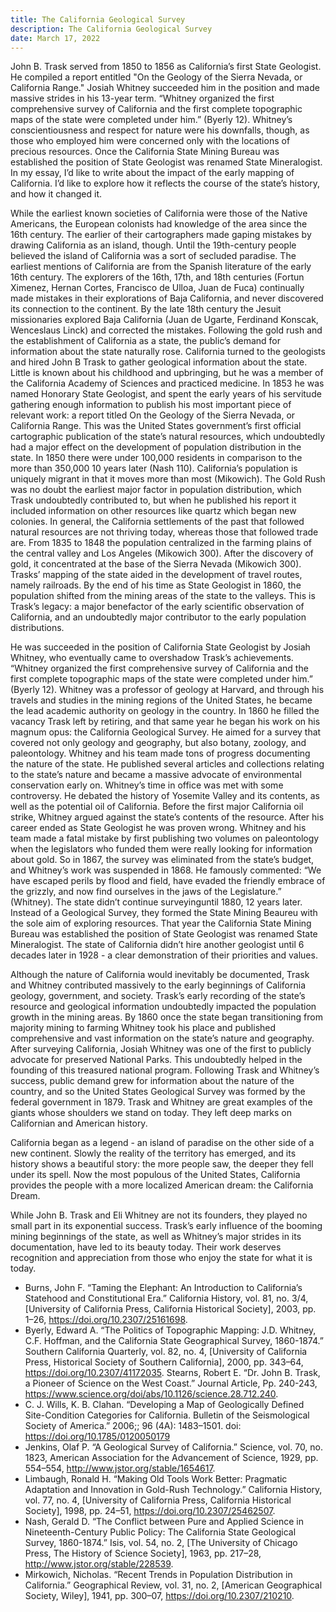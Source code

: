 ```yaml
---
title: The California Geological Survey
description: The California Geological Survey
date: March 17, 2022
---
```


John B. Trask served from 1850 to 1856 as California’s first State Geologist. He compiled a report entitled "On the Geology of the Sierra Nevada, or California Range." Josiah Whitney succeeded him in the position and made massive strides in his 13-year term. “Whitney organized the first comprehensive survey of California and the first complete topographic maps of the state were completed under him.” (Byerly 12). Whitney’s conscientiousness and respect for nature were his downfalls, though, as those who employed him were concerned only with the locations of precious resources. Once the California State Mining Bureau was established the position of State Geologist was renamed State Mineralogist. In my essay, I’d like to write about the impact of the early mapping of California. I’d like to explore how it reflects the course of the state’s history, and how it changed it.

While the earliest known societies of California were those of the Native Americans, the European colonists had knowledge of the area since the 16th century. The earlier of their cartographers made gaping mistakes by drawing California as an island, though. Until the 19th-century people believed the island of California was a sort of secluded paradise. The earliest mentions of California are from the Spanish literature of the early 16th century. The explorers of the 16th, 17th, and 18th centuries (Fortun Ximenez, Hernan Cortes, Francisco de Ulloa, Juan de Fuca) continually made mistakes in their explorations of Baja California, and never discovered its connection to the continent. By the late 18th century the Jesuit missionaries explored Baja California (Juan de Ugarte, Ferdinand Konscak, Wenceslaus Linck) and corrected the mistakes. Following the gold rush and the establishment of California as a state, the public’s demand for information about the state naturally rose. California turned to the geologists and hired John B Trask to gather geological information about the state. Little is known about his childhood and upbringing, but he was a member of the California Academy of Sciences and practiced medicine. In 1853 he was named Honorary State Geologist, and spent the early years of his servitude gathering enough information to publish his most important piece of relevant work: a report titled On the Geology of the Sierra Nevada, or California Range. This was the United States government’s first official cartographic publication of the state’s natural resources, which undoubtedly had a major effect on the development of population distribution in the state. In 1850 there were under 100,000 residents in comparison to the more than 350,000 10 years later (Nash 110). California’s population is uniquely migrant in that it moves more than most (Mikowich). The Gold Rush was no doubt the earliest major factor in population distribution, which Trask undoubtedly contributed to, but when he published his report it included information on other resources like quartz which began new colonies. In general, the California settlements of the past that followed natural resources are not thriving today, whereas those that followed trade are. From 1835 to 1848 the population centralized in the farming plains of the central valley and Los Angeles (Mikowich 300). After the discovery of gold, it concentrated at the base of the Sierra Nevada (Mikowich 300). Trasks’ mapping of the state aided in the development of travel routes, namely railroads. By the end of his time as State Geologist in 1860, the population shifted from the mining areas of the state to the valleys. This is Trask’s
legacy: a major benefactor of the early scientific observation of California, and an undoubtedly major contributor to the early population distributions.

He was succeeded in the position of California State Geologist by Josiah Whitney, who eventually came to overshadow Trask’s achievements. “Whitney organized the first comprehensive survey of California and the first complete topographic maps of the state were completed under him.” (Byerly 12). Whitney was a professor of geology at Harvard, and through his travels and studies in the mining regions of the United States, he became the lead academic authority on geology in the country. In 1860 he filled the vacancy Trask left by retiring, and that same year he began his work on his magnum opus: the California Geological Survey. He aimed for a survey that covered not only geology and geography, but also botany, zoology, and paleontology. Whitney and his team made tons of progress documenting the nature of the state. He published several articles and collections relating to the state’s nature and became a massive advocate of environmental conservation early on. Whitney’s time in office was met with some controversy. He debated the history of Yosemite Valley and its contents, as well as the potential oil of California. Before the first major California oil strike, Whitney argued against the state’s contents of the resource. After his career ended
as State Geologist he was proven wrong. Whitney and his team made a fatal mistake by first publishing two volumes on paleontology when the legislators who funded them were really looking for information about gold. So in 1867, the survey was eliminated from the state’s budget, and Whitney’s work was suspended in 1868. He famously commented: “We have escaped perils by flood and field, have evaded the friendly embrace of the grizzly, and now find ourselves in the jaws of the Legislature.” (Whitney). The state didn’t continue surveyinguntil 1880, 12 years later. Instead of a Geological Survey, they formed the State Mining Beaureu with the sole aim of exploring resources. That year the California State Mining Bureau was established the position of State Geologist was renamed State Mineralogist. The state of California didn’t hire another geologist until 6 decades later in 1928 - a clear demonstration of their priorities and values.

Although the nature of California would inevitably be documented, Trask and Whitney contributed massively to the early beginnings of California geology, government, and society. Trask’s early recording of the state’s resource and geological information undoubtedly impacted the population growth in the mining areas. By 1860 once the state began transitioning from majority mining to farming Whitney took his place and published comprehensive and vast information on the state’s nature and geography. After surveying California, Josiah Whitney was one of the first to publicly advocate for preserved National Parks. This undoubtedly helped in the founding of this treasured national program. Following Trask and Whitney’s success, public demand grew for information about the nature of the country, and so the United States Geological Survey was formed by the federal government in 1879. Trask and Whitney are great examples of the giants whose shoulders we stand on today. They left deep marks on Californian and American history.

California began as a legend - an island of paradise on the other side of a new continent. Slowly the reality of the territory has emerged, and its history shows a beautiful story: the more people saw, the deeper they fell under its spell. Now the most populous of the United States, California provides the people with a more localized American dream: the California Dream.

While John B. Trask and Eli Whitney are not its founders, they played no small part in its exponential success. Trask’s early influence of the booming mining beginnings of the state, as well as Whitney’s major strides in its documentation, have led to its beauty today. Their work deserves recognition and appreciation from those who enjoy the state for what it is today.

- Burns, John F. “Taming the Elephant: An Introduction to California’s Statehood and Constitutional Era.” California History, vol. 81, no. 3/4, [University of California Press, California Historical Society], 2003, pp. 1–26, https://doi.org/10.2307/25161698.
- Byerly, Edward A. “The Politics of Topographic Mapping: J.D. Whitney, C.F. Hoffman, and the California State Geographical Survey, 1860-1874.” Southern California Quarterly, vol. 82, no. 4, [University of California Press, Historical Society of Southern California], 2000, pp. 343–64, https://doi.org/10.2307/41172035. Stearns, Robert E. “Dr. John B. Trask, a Pioneer of Science on the West Coast.” Journal Article, Pp. 240-243, https://www.science.org/doi/abs/10.1126/science.28.712.240.
- C. J. Wills, K. B. Clahan. “Developing a Map of Geologically Defined Site-Condition Categories for California. Bulletin of the Seismological Society of America.” 2006;; 96 (4A): 1483–1501. doi: https://doi.org/10.1785/0120050179
- Jenkins, Olaf P. “A Geological Survey of California.” Science, vol. 70, no. 1823, American Association for the Advancement of Science, 1929, pp. 554–554, http://www.jstor.org/stable/1654617.
- Limbaugh, Ronald H. “Making Old Tools Work Better: Pragmatic Adaptation and Innovation in Gold-Rush Technology.” California History, vol. 77, no. 4, [University of California Press, California Historical Society], 1998, pp. 24–51, https://doi.org/10.2307/25462507.
- Nash, Gerald D. “The Conflict between Pure and Applied Science in Nineteenth-Century Public Policy: The California State Geological Survey, 1860-1874.” Isis, vol. 54, no. 2, [The University of Chicago Press, The History of Science Society], 1963, pp. 217–28, http://www.jstor.org/stable/228539.
- Mirkowich, Nicholas. “Recent Trends in Population Distribution in California.” Geographical Review, vol. 31, no. 2, [American Geographical Society, Wiley], 1941, pp. 300–07, https://doi.org/10.2307/210210.